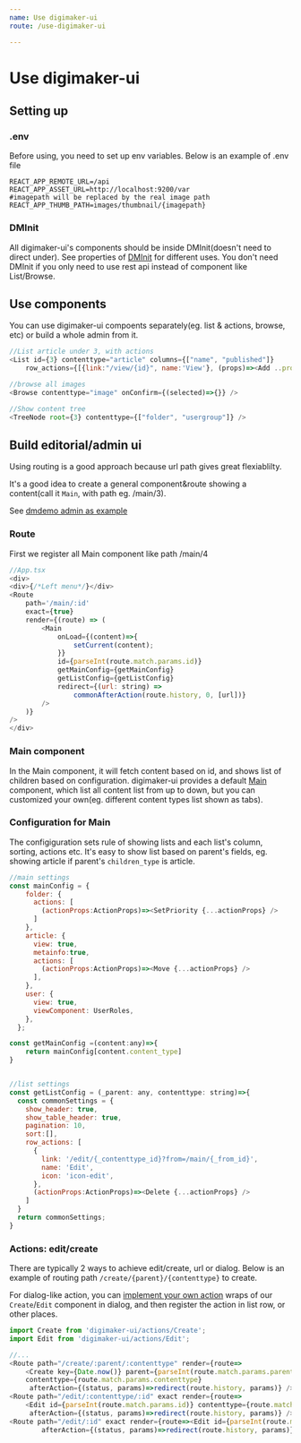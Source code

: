 ```yaml
---
name: Use digimaker-ui
route: /use-digimaker-ui

---
```



# Use digimaker-ui

## Setting up

### .env
Before using, you need to set up env variables. Below is an example of .env file
```
REACT_APP_REMOTE_URL=/api
REACT_APP_ASSET_URL=http://localhost:9200/var
#imagepath will be replaced by the real image path
REACT_APP_THUMB_PATH=images/thumbnail/{imagepath}
```

### DMInit
All digimaker-ui's components should be inside DMInit(doesn't need to direct under). See properties of [DMInit](../DMInit) for different uses.
<Hint type="info" variant="outer">
You don't need DMInit if you only need to use rest api instead of component like List/Browse.
</Hint>


## Use components
You can use digimaker-ui compoents separately(eg. list & actions, browse, etc) or build a whole admin from it.
```js
//List article under 3, with actions
<List id={3} contenttype="article" columns={["name", "published"]} 
    row_actions={[{link:"/view/{id}", name:'View'}, (props)=><Add ..props />]} />

//browse all images
<Browse contenttype="image" onConfirm={(selected)=>{}} />

//Show content tree
<TreeNode root={3} contenttype={["folder", "usergroup"]} />
```

## Build editorial/admin ui

Using routing is a good approach because url path gives great flexiablilty.

It's a good idea to create a general component&route showing a content(call it `Main`, with path eg. /main/3).

See [dmdemo admin as example](./)

### Route
First we register all Main component like path /main/4
```js
//App.tsx
<div>
<div>{/*Left menu*/}</div>
<Route
    path='/main/:id'
    exact={true}
    render={(route) => (
        <Main
            onLoad={(content)=>{          
                setCurrent(content);
            }}                                          
            id={parseInt(route.match.params.id)}
            getMainConfig={getMainConfig}
            getListConfig={getListConfig}
            redirect={(url: string) =>
                commonAfterAction(route.history, 0, [url])}
        />
    )}
/>
</div>
```

### Main component
In the Main component, it will fetch content based on id, and shows list of children based on configuration. digimaker-ui provides a default [Main](./Main) component, which list all content list from up to down, but you can customized your own(eg. different content types list shown as tabs).

### Configuration for Main
The configiguration sets rule of showing lists and each list's column, sorting, actions etc. 
<Hint type="info" variant="outer">
It's easy to show list based on parent's fields, eg. showing article if parent's `children_type` is article.
</Hint>

```js
//main settings
const mainConfig = {
    folder: {
      actions: [
        (actionProps:ActionProps)=><SetPriority {...actionProps} />
      ]
    },    
    article: {
      view: true,
      metainfo:true,
      actions: [      
        (actionProps:ActionProps)=><Move {...actionProps} />
      ],
    },
    user: {
      view: true,
      viewComponent: UserRoles,    
    },
  };

const getMainConfig =(content:any)=>{
    return mainConfig[content.content_type]
}


//list settings
const getListConfig = (_parent: any, contenttype: string)=>{
  const commonSettings = {
    show_header: true,
    show_table_header: true,
    pagination: 10,
    sort:[],
    row_actions: [
      {
        link: '/edit/{_contenttype_id}?from=/main/{_from_id}',
        name: 'Edit',
        icon: 'icon-edit',
      },
      (actionProps:ActionProps)=><Delete {...actionProps} />
    ]
  }
  return commonSettings;
}
```

### Actions: edit/create

There are typically 2 ways to achieve edit/create, url or dialog. Below is an example of routing path `/create/{parent}/{contenttype}` to create.

For dialog-like action, you can [implement your own action](./actions/Implement) wraps of our `Create`/`Edit` component in dialog, and then register the action in list row, or other places.

```js
import Create from 'digimaker-ui/actions/Create';
import Edit from 'digimaker-ui/actions/Edit';

//...
<Route path="/create/:parent/:contenttype" render={route=>
    <Create key={Date.now()} parent={parseInt(route.match.params.parent)} 
    contenttype={route.match.params.contenttype} 
     afterAction={(status, params)=>redirect(route.history, params)} />} />
<Route path="/edit/:contenttype/:id" exact render={route=>
    <Edit id={parseInt(route.match.params.id)} contenttype={route.match.params.contenttype}
     afterAction={(status, params)=>redirect(route.history, params)} />} />
<Route path="/edit/:id" exact render={route=><Edit id={parseInt(route.match.params.id)} 
        afterAction={(status, params)=>redirect(route.history, params)} />} />
```